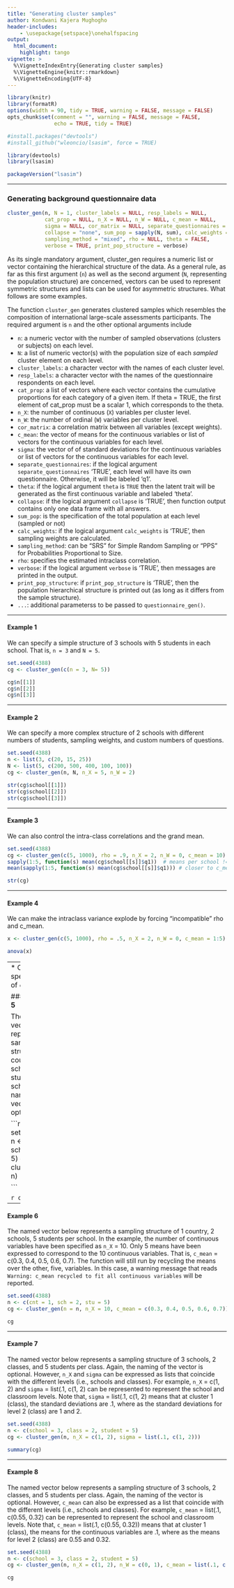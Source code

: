 ---
title: "Generating cluster samples"
author: Kondwani Kajera Mughogho
header-includes:
    - \usepackage{setspace}\onehalfspacing
output:
  html_document:
    highlight: tango
vignette: >
  %\VignetteIndexEntry{Generating cluster samples}
  %\VignetteEngine{knitr::rmarkdown}
  %\VignetteEncoding{UTF-8}
---

```{r setup, include = FALSE, warning = FALSE}
library(knitr)
library(formatR)
options(width = 90, tidy = TRUE, warning = FALSE, message = FALSE)
opts_chunk$set(comment = "", warning = FALSE, message = FALSE,
               echo = TRUE, tidy = TRUE)
```

```{r install, include = FALSE, warning = FALSE}
#install.packages("devtools")
#install_github("wleoncio/lsasim", force = TRUE)
```

```{r load}
library(devtools)
library(lsasim)
```

```{r packageVersion}
packageVersion("lsasim")
```

---

### **Generating background questionnaire data**

```{r equation, eval=FALSE}
cluster_gen(n, N = 1, cluster_labels = NULL, resp_labels = NULL,
            cat_prop = NULL, n_X = NULL, n_W = NULL, c_mean = NULL,
            sigma = NULL, cor_matrix = NULL, separate_questionnaires = TRUE,
            collapse = "none", sum_pop = sapply(N, sum), calc_weights = TRUE,
            sampling_method = "mixed", rho = NULL, theta = FALSE,
            verbose = TRUE, print_pop_structure = verbose)
```

As its single mandatory argument, cluster_gen requires a numeric list or vector containing the hierarchical structure of the data. As a general rule, as far as this first argument (`n`) as well as the second argument (`N`, representing the population structure) are concerned, vectors can be used to represent symmetric structures and lists can be used for asymmetric structures. What follows are some examples.

The function `cluster_gen` generates clustered samples which resembles the composition of international large-scale assessments participants. The required argument is `n` and the other optional arguments include

* `n`: a numeric vector with the number of sampled observations (clusters or subjects) on each level.
* `N`: a list of numeric vector(s) with the population size of each *sampled* cluster element on each level.
* `cluster_labels`: a character vector with the names of each cluster level.
* `resp_labels`: a character vector with the names of the questionnaire respondents on each level.
* `cat_prop`: a list of vectors where each vector contains the cumulative proportions for each category of a given item.  If theta = TRUE, the first element of cat_prop must be a scalar 1, which corresponds to the theta.
* `n_X`: the number of continuous (`X`) variables per cluster level.
* `n_W`: the number of ordinal (`W`) variables per cluster level.
* `cor_matrix`: a correlation matrix between all variables (except weights).
* `c_mean`: the vector of means for the continuous variables or list of vectors for the continuous variables for each level.
* `sigma`: the vector of  of standard deviations for the continuous variables or list of vectors for the continuous variables for each level.
* `separate_questionnaires`: if the logical argument `separate_questionnaires` 'TRUE', each level will have its own questionnaire. Otherwise, it will be labeled 'q1'.
* `theta`: if the logical argument `theta` is `TRUE` then the latent trait will be generated as the first continuous variable and labeled 'theta'.
* `collapse`: if the logical argument `collapse` is 'TRUE', then function output contains only one data frame with all answers.
* `sum_pop`: is the specification of the total population at each level (sampled or not)
* `calc_weights`: if the logical argument `calc_weights` is 'TRUE', then sampling weights are calculated.
* `sampling_method`: can be "SRS" for Simple Random Sampling or "PPS" for Probabilities Proportional to Size.
* `rho`: specifies the estimated intraclass correlation.
* `verbose`: if the logical argument `verbose` is 'TRUE', then messages are printed in the output.
* `print_pop_structure`: if `print_pop_structure` is 'TRUE', then the population hierarchical structure is printed out (as long as it differs from the sample structure).
* `...`: additional parameterss to be passed to `questionnaire_gen()`.

---

#### **Example 1**

We can specify a simple structure of 3 schools with 5 students in each school. That is, `n = 3` and `N = 5`.

```{r ex 1}
set.seed(4388)
cg <- cluster_gen(c(n = 3, N= 5))
```

```{r ex 1_str}
cg$n[[1]]
cg$n[[2]]
cg$n[[3]]
```

---

#### **Example 2**

We can specify a more complex structure of 2 schools with different numbers of students, sampling weights, and custom numbers of questions.

```{r ex 2}
set.seed(4388)
n <- list(3, c(20, 15, 25))
N <- list(5, c(200, 500, 400, 100, 100))
cg <- cluster_gen(n, N, n_X = 5, n_W = 2)
```

```{r ex 2_str}
str(cg$school[[1]])
str(cg$school[[2]])
str(cg$school[[3]])
```

---

#### **Example 3**

We can also control the intra-class correlations and the grand mean.

```{r ex 3}
set.seed(4388)
cg <- cluster_gen(c(5, 1000), rho = .9, n_X = 2, n_W = 0, c_mean = 10)
sapply(1:5, function(s) mean(cg$school[[s]]$q1))  # means per school != 10
mean(sapply(1:5, function(s) mean(cg$school[[s]]$q1))) # closer to c_mean
```

```{r ex 3_str}
str(cg)
```

---

#### **Example 4**
We can make the intraclass variance explode by forcing "incompatible" rho and c_mean.

```{r ex 4}
x <- cluster_gen(c(5, 1000), rho = .5, n_X = 2, n_W = 0, c_mean = 1:5)

```

```{r ex 4_str}
anova(x)
```

---
* Other specifications of `cluster_gen`.

#### **Example 5**

The named vector below represents a sampling structure of 1 country, 2 schools, 5 students per school. The naming of the vector is optional.

```{r ex 5}
set.seed(4388)
n <- c(cnt = 1, sch = 2, stu = 5)
cg <- cluster_gen(n = n)

```

```{r ex 5_str}
cg
```

---

#### **Example 6**

The named vector below represents a sampling structure of 1 country, 2 schools, 5 students per school. In the example, the number of continuous variables have been specified as `n_X` = 10. Only 5 means have been expressed to correspond to the 10 continuous variables. That is, `c_mean` = c(0.3, 0.4, 0.5, 0.6, 0.7). The function will still run by recycling the means over the other, five, variables. In this case, a warning message that reads `Warning: c_mean recycled to fit all continuous variables` will be reported.

```{r ex 6, warning = TRUE}
set.seed(4388)
n <- c(cnt = 1, sch = 2, stu = 5)
cg <- cluster_gen(n = n, n_X = 10, c_mean = c(0.3, 0.4, 0.5, 0.6, 0.7))

```

```{r ex 6_str}
cg
```

---

#### **Example 7**

The named vector below represents a sampling structure of 3 schools, 2 classes, and 5 students per class. Again, the naming of the vector is optional. However, `n_X` and `sigma` can be expressed as lists that coincide with the different levels (i.e., schools and classes). For example, `n_X` = c(1, 2) and `sigma` = list(.1, c(1, 2) can be represented to represent the school and classroom levels. Note that, `sigma` = list(.1, c(1, 2) means that at cluster 1 (class), the standard deviations are .1, where as the standard deviations for level 2 (class) are 1 and 2.

```{r ex 7}
set.seed(4388)
n <- c(school = 3, class = 2, student = 5)
cg <- cluster_gen(n, n_X = c(1, 2), sigma = list(.1, c(1, 2)))
```

```{r ex 7_summary}
summary(cg)
```

---

#### **Example 8**

The named vector below represents a sampling structure of 3 schools, 2 classes, and 5 students per class. Again, the naming of the vector is optional. However, `c_mean` can also be expressed as a list that coincide with the different levels (i.e., schools and classes). For example, `c_mean` = list(.1, c(0.55, 0.32) can be represented to represent the school and classroom levels. Note that, `c_mean` = list(.1, c(0.55, 0.32)) means that at cluster 1 (class), the means for the continuous variables are .1, where as the means for level 2 (class) are 0.55 and 0.32.

```{r ex 8}
set.seed(4388)
n <- c(school = 3, class = 2, student = 5)
cg <- cluster_gen(n, n_X = c(1, 2), n_W = c(0, 1), c_mean = list(.1, c(0.55, 0.32)))
```

```{r ex 8_summary}
cg
```

